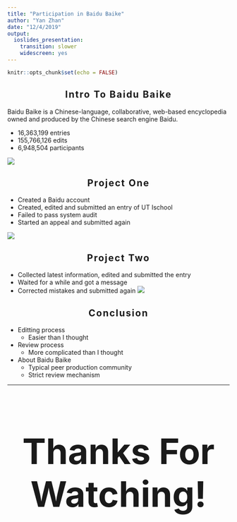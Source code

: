 ```yaml
---
title: "Participation in Baidu Baike"
author: "Yan Zhan"
date: "12/4/2019"
output: 
  ioslides_presentation: 
    transition: slower
    widescreen: yes
---
```


```r
knitr::opts_chunk$set(echo = FALSE)
```
<style>
slide img {
  max-width: 100%;
}
h1 {
text-transform: uppercase;
}
h2 {
  text-align:center;
  letter-spacing: 2px;
}
h3 {
  text-align:center;
  margin-top:20%;
  font-size: 80px;
}
slides > slide {
  font-family: "Times New Roman", Times, serif;
  background: white;
}
slides > slide.title-slide hgroup{
  font-weight: bold;
  color:black;
  position: fixed;
  top: 50%;
  left: 50%;
  transform: translate(-50%, -50%);
}
slides > slide.title-slide hgroup p{
text-align: center;
}
</style>

## Intro To Baidu Baike

Baidu Baike  is a Chinese-language, collaborative, web-based encyclopedia owned and produced by the Chinese search engine Baidu. 

*  16,363,199 entries
* 155,766,126 edits
*   6,948,504 participants

![](home.png)


## Project One

- Created a Baidu account
- Created, edited and submitted an entry of UT Ischool
- Failed to pass system audit 
- Started an appeal and submitted again



![](p1.png)

## Project Two
 - Collected latest information, edited and submitted the entry
 - Waited for a while and got a message
 - Corrected mistakes and submitted again
![](p2.png)



## Conclusion
* Editting process
    + Easier than I thought
* Review process
    + More complicated than I thought
* About Baidu Baike
    + Typical peer production community
    + Strict review mechanism
    
---
### Thanks For Watching!

